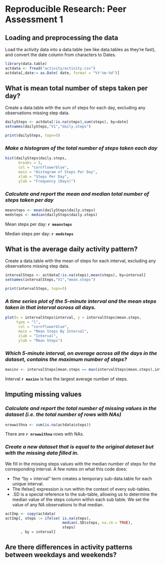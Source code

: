# Reproducible Research: Peer Assessment 1


## Loading and preprocessing the data

Load the activity data into a data.table (we like data.tables as they're fast), and convert the date column from characters to Dates.

```r
library(data.table)
actdata <- fread("activity/activity.csv")
actdata[,date:= as.Date( date, format = "%Y-%m-%d")]
```

## What is mean total number of steps taken per day?
Create a data.table with the sum of steps for each day, excluding any observations missing step data.
```r
dailySteps <- actdata[!is.na(steps),sum(steps), by=date]
setnames(dailySteps,"V1","daily.steps")
```
<!---
knitr won't preview dailySteps based on a setnames() call, so we do it ourselves
-->
```r
print(dailySteps, topn=5)
```
### *Make a histogram of the total number of steps taken each day*
```r
hist(dailySteps$daily.steps, 
      breaks = 5,
      col = "cornflowerblue",
      main = "Histogram of Steps Per Day",
      xlab = "Steps Per Day",
      ylab = "Frequency (Days)")
```
### *Calculate and report the mean and median total number of steps taken per day*
```r
meansteps <- mean(dailySteps$daily.steps)
medsteps <- median(dailySteps$daily.steps)
```
Mean steps per day: **`r meansteps`**

Median steps per day: **`r medsteps`**

## What is the average daily activity pattern?
Create a data.table with the mean of steps for each interval, excluding any observations missing step data.
```r
intervalSteps <- actdata[!is.na(steps),mean(steps), by=interval]
setnames(intervalSteps,"V1","mean.steps")
```
<!---
knitr won't preview intervalSteps based on a setnames() call, so we do it here
-->
```r
print(intervalSteps, topn=5)
```

### *A time series plot of the 5-minute interval and the mean steps taken in that interval across all days.*
```r
plot(x = intervalSteps$interval, y = intervalSteps$mean.steps,
     type = "l",
      col = "cornflowerblue",
      main = "Mean Steps By Interval",
      xlab = "Interval",
      ylab = "Mean Steps")
```

### *Which 5-minute interval, on average across all the days in the dataset, contains the maximum number of steps?*
```r
maxinv <- intervalSteps[mean.steps == max(intervalSteps$mean.steps),interval]
```
Interval **`r maxinv`** is has the largest average number of steps.

## Imputing missing values
### *Calculate and report the total number of missing values in the dataset (i.e. the total number of rows with NAs)*
```r
nrowwithna <- sum(is.na(actdata$steps))
```
There are **`r nrowwithna`** rows with NAs.

### *Create a new dataset that is equal to the original dataset but with the missing data filled in.*
We fill in the missing steps values with the median number of steps for the corresponding interval. A few notes on what this code does:

* The "by = interval" term creates a temporary sub-data.table for each unique interval.
* The ifelse() expression is run within the context of every sub-tables. 
* .SD is a special reference to the sub-table, allowing us to determine the median value of the steps column within each sub table. We set the value of any NA observations to that median.

```r
actImp <- copy(actdata)
actImp[, steps := ifelse( is.na(steps), 
                          median(.SD$steps, na.rm = TRUE), 
                          steps)
       , by = interval]
```
## Are there differences in activity patterns between weekdays and weekends?
